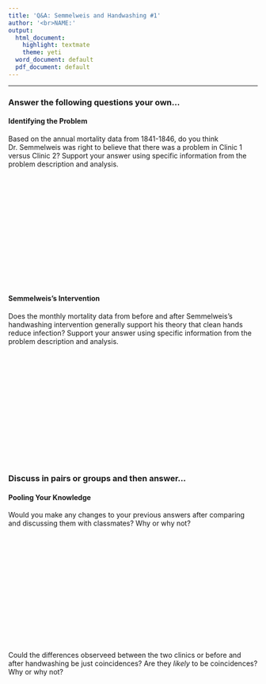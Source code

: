```yaml
---
title: 'Q&A: Semmelweis and Handwashing #1'
author: '<br>NAME:'
output:
  html_document:
    highlight: textmate
    theme: yeti
  word_document: default
  pdf_document: default
---
```


<hr>
### Answer the following questions your own...

#### **Identifying the Problem**

Based on the annual mortality data from 1841-1846, do you think Dr. Semmelweis was right to believe that there was a problem in Clinic 1 versus Clinic 2? Support your answer using specific information from the problem description and analysis.

<br><br><br><br><br><br><br><br><br><br><br><br><br>

#### **Semmelweis's Intervention**

Does the monthly mortality data from before and after Semmelweis's handwashing intervention generally support his theory that clean hands reduce infection? Support your answer using specific information from the problem description and analysis.

<br><br><br><br><br><br><br><br><br><br><br><br><br>

### Discuss in pairs or groups and then answer...

#### **Pooling Your Knowledge**

Would you make any changes to your previous answers after comparing and discussing them with classmates? Why or why not?

<br><br><br><br><br><br><br><br><br><br><br><br><br>

Could the differences observeed between the two clinics or before and after handwashing be just coincidences? Are they *likely* to be coincidences? Why or why not?